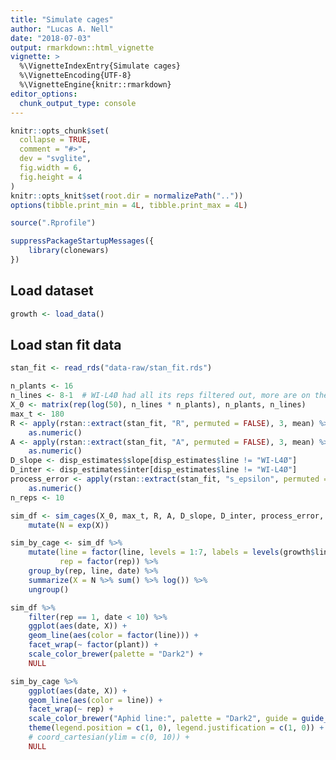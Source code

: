 ```yaml
---
title: "Simulate cages"
author: "Lucas A. Nell"
date: "2018-07-03"
output: rmarkdown::html_vignette
vignette: >
  %\VignetteIndexEntry{Simulate cages}
  %\VignetteEncoding{UTF-8}
  %\VignetteEngine{knitr::rmarkdown}
editor_options: 
  chunk_output_type: console
---
```


```r
knitr::opts_chunk$set(
  collapse = TRUE,
  comment = "#>",
  dev = "svglite", 
  fig.width = 6,
  fig.height = 4
)
knitr::opts_knit$set(root.dir = normalizePath(".."))
options(tibble.print_min = 4L, tibble.print_max = 4L)
```
```r
source(".Rprofile")
```

```r
suppressPackageStartupMessages({
    library(clonewars)
})
```


## Load dataset

```r
growth <- load_data()
```


## Load stan fit data

```r
stan_fit <- read_rds("data-raw/stan_fit.rds")
```



```r
n_plants <- 16
n_lines <- 8-1  # WI-L4Ø had all its reps filtered out, more are on the way
X_0 <- matrix(rep(log(50), n_lines * n_plants), n_plants, n_lines)
max_t <- 180
R <- apply(rstan::extract(stan_fit, "R", permuted = FALSE), 3, mean) %>%
    as.numeric()
A <- apply(rstan::extract(stan_fit, "A", permuted = FALSE), 3, mean) %>%
    as.numeric()
D_slope <- disp_estimates$slope[disp_estimates$line != "WI-L4Ø"]
D_inter <- disp_estimates$inter[disp_estimates$line != "WI-L4Ø"]
process_error <- apply(rstan::extract(stan_fit, "s_epsilon", permuted = FALSE), 3, mean) %>%
    as.numeric()
n_reps <- 10
```

```r

sim_df <- sim_cages(X_0, max_t, R, A, D_slope, D_inter, process_error, n_reps) %>% 
    mutate(N = exp(X))

sim_by_cage <- sim_df %>% 
    mutate(line = factor(line, levels = 1:7, labels = levels(growth$line)),
           rep = factor(rep)) %>% 
    group_by(rep, line, date) %>% 
    summarize(X = N %>% sum() %>% log()) %>%
    ungroup()

```


```r
sim_df %>% 
    filter(rep == 1, date < 10) %>% 
    ggplot(aes(date, X)) +
    geom_line(aes(color = factor(line))) +
    facet_wrap(~ factor(plant)) +
    scale_color_brewer(palette = "Dark2") +
    NULL

sim_by_cage %>% 
    ggplot(aes(date, X)) +
    geom_line(aes(color = line)) +
    facet_wrap(~ rep) +
    scale_color_brewer("Aphid line:", palette = "Dark2", guide = guide_legend(ncol = 2)) +
    theme(legend.position = c(1, 0), legend.justification = c(1, 0)) +
    # coord_cartesian(ylim = c(0, 10)) +
    NULL
```

